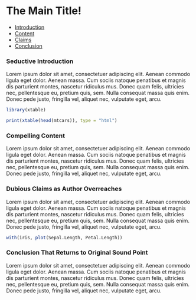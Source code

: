 
<head>
  <meta charset="utf-8" />
  <link rel="stylesheet" href="http://code.jquery.com/ui/1.10.3/themes/smoothness/jquery-ui.css" />
  <script src="http://code.jquery.com/jquery-1.9.1.js"></script>
  <script src="http://code.jquery.com/ui/1.10.3/jquery-ui.js"></script>
  <script>
  $(function() {
    $( "#tabs" ).tabs();
  });
  </script>
</head>




# The Main Title!


<div id="tabs">
  <ul>
    <li><a href="#intro">Introduction</a></li>
    <li><a href="#content">Content</a></li>
    <li><a href="#claims">Claims</a></li>
    <li><a href="#conclusion">Conclusion</a></li>
  </ul>

<div id="intro">
<h3>Seductive Introduction</h3>

Lorem ipsum dolor sit amet, consectetuer adipiscing elit. Aenean commodo ligula eget dolor. Aenean massa. Cum sociis natoque penatibus et magnis dis parturient montes, nascetur ridiculus mus. Donec quam felis, ultricies nec, pellentesque eu, pretium quis, sem. Nulla consequat massa quis enim. Donec pede justo, fringilla vel, aliquet nec, vulputate eget, arcu.

```r

library(xtable)

print(xtable(head(mtcars)), type = "html")

```

</div>


<div id="content">
<h3>Compelling Content</h3>

Lorem ipsum dolor sit amet, consectetuer adipiscing elit. Aenean commodo ligula eget dolor. Aenean massa. Cum sociis natoque penatibus et magnis dis parturient montes, nascetur ridiculus mus. Donec quam felis, ultricies nec, pellentesque eu, pretium quis, sem. Nulla consequat massa quis enim. Donec pede justo, fringilla vel, aliquet nec, vulputate eget, arcu.


</div>

<div id="claims">
<h3>Dubious Claims as Author Overreaches</h3>

Lorem ipsum dolor sit amet, consectetuer adipiscing elit. Aenean commodo ligula eget dolor. Aenean massa. Cum sociis natoque penatibus et magnis dis parturient montes, nascetur ridiculus mus. Donec quam felis, ultricies nec, pellentesque eu, pretium quis, sem. Nulla consequat massa quis enim. Donec pede justo, fringilla vel, aliquet nec, vulputate eget, arcu.

```r

with(iris, plot(Sepal.Length, Petal.Length))

```

</div>



<div id="conclusion">
<h3>Conclusion That Returns to Original Sound Point</h3>

Lorem ipsum dolor sit amet, consectetuer adipiscing elit. Aenean commodo ligula eget dolor. Aenean massa. Cum sociis natoque penatibus et magnis dis parturient montes, nascetur ridiculus mus. Donec quam felis, ultricies nec, pellentesque eu, pretium quis, sem. Nulla consequat massa quis enim. Donec pede justo, fringilla vel, aliquet nec, vulputate eget, arcu.

</div>

</div>

